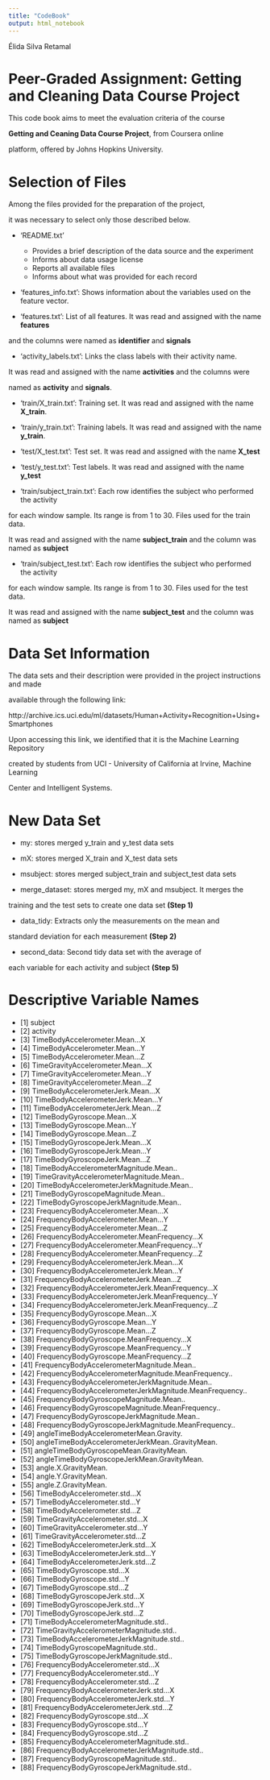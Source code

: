 ```yaml
---
title: "CodeBook"
output: html_notebook
---
```


Élida Silva Retamal

Peer-Graded Assignment: Getting and Cleaning Data Course Project
================================================================
This code book aims to meet the evaluation criteria of the course

**Getting and Ceaning Data Course Project**, from Coursera online 

platform, offered by Johns Hopkins University.

Selection of Files
==================
Among the files provided for the preparation of the project, 

it was necessary to select only those described below.

- 'README.txt'
    * Provides a brief description of the data source and the experiment
    * Informs about data usage license
    * Reports all available files
    * Informs about what was provided for each record

- 'features_info.txt': Shows information about the variables used on the feature vector.

- 'features.txt': List of all features. It was read and assigned with the name **features** 

and the columns were named as **identifier** and **signals**

- 'activity_labels.txt': Links the class labels with their activity name. 

It was read and assigned with the name **activities** and the columns were 

named as **activity** and **signals**.

- 'train/X_train.txt': Training set. It was read and assigned with the name **X_train**.

- 'train/y_train.txt': Training labels. It was read and assigned with the name **y_train**.

- 'test/X_test.txt': Test set. It was read and assigned with the name **X_test** 

- 'test/y_test.txt': Test labels. It was read and assigned with the name **y_test**

- 'train/subject_train.txt': Each row identifies the subject who performed the activity 

for each window sample. Its range is from 1 to 30. Files used for the train data. 

It was read and assigned with the name **subject_train** and the column was named as **subject**

- 'train/subject_test.txt': Each row identifies the subject who performed the activity 

for each window sample. Its range is from 1 to 30. Files used for the test data. 

It was read and assigned with the name **subject_test** and the column was named as **subject**

Data Set Information
========================
The data sets and their description were provided in the project instructions and made 

available through the following link:

http://archive.ics.uci.edu/ml/datasets/Human+Activity+Recognition+Using+Smartphones

Upon accessing this link, we identified that it is the Machine Learning Repository 

created by students from UCI - University of California at Irvine, Machine Learning 

Center and Intelligent Systems.

New Data Set
========================================
- my: stores merged y_train and y_test data sets

- mX: stores merged X_train and X_test data sets

- msubject: stores merged subject_train and subject_test data sets

- merge_dataset: stores merged my, mX and msubject. It merges the 

training and the test sets to create one data set **(Step 1)**

- data_tidy: Extracts only the measurements on the mean and 

standard deviation for each measurement **(Step 2)**

- second_data: Second tidy data set with the average of 

each variable for each activity and subject **(Step 5)**

Descriptive Variable Names
==========================
-	 [1] 	subject
-	 [2] 	activity
-	 [3] 	TimeBodyAccelerometer.Mean...X
-	 [4] 	TimeBodyAccelerometer.Mean...Y
-	 [5] 	TimeBodyAccelerometer.Mean...Z
-	 [6] 	TimeGravityAccelerometer.Mean...X
-	 [7] 	TimeGravityAccelerometer.Mean...Y
-	 [8] 	TimeGravityAccelerometer.Mean...Z
-	 [9] 	TimeBodyAccelerometerJerk.Mean...X
-	[10] 	TimeBodyAccelerometerJerk.Mean...Y
-	[11] 	TimeBodyAccelerometerJerk.Mean...Z
-	[12] 	TimeBodyGyroscope.Mean...X
-	[13] 	TimeBodyGyroscope.Mean...Y
-	[14] 	TimeBodyGyroscope.Mean...Z
-	[15] 	TimeBodyGyroscopeJerk.Mean...X
-	[16] 	TimeBodyGyroscopeJerk.Mean...Y
-	[17] 	TimeBodyGyroscopeJerk.Mean...Z
-	[18] 	TimeBodyAccelerometerMagnitude.Mean..
-	[19] 	TimeGravityAccelerometerMagnitude.Mean..
-	[20] 	TimeBodyAccelerometerJerkMagnitude.Mean..
-	[21] 	TimeBodyGyroscopeMagnitude.Mean..
-	[22] 	TimeBodyGyroscopeJerkMagnitude.Mean..
-	[23] 	FrequencyBodyAccelerometer.Mean...X
-	[24] 	FrequencyBodyAccelerometer.Mean...Y
-	[25] 	FrequencyBodyAccelerometer.Mean...Z
-	[26] 	FrequencyBodyAccelerometer.MeanFrequency...X
-	[27] 	FrequencyBodyAccelerometer.MeanFrequency...Y
-	[28] 	FrequencyBodyAccelerometer.MeanFrequency...Z
-	[29] 	FrequencyBodyAccelerometerJerk.Mean...X
-	[30] 	FrequencyBodyAccelerometerJerk.Mean...Y
-	[31] 	FrequencyBodyAccelerometerJerk.Mean...Z
-	[32] 	FrequencyBodyAccelerometerJerk.MeanFrequency...X
-	[33] 	FrequencyBodyAccelerometerJerk.MeanFrequency...Y
-	[34] 	FrequencyBodyAccelerometerJerk.MeanFrequency...Z
-	[35] 	FrequencyBodyGyroscope.Mean...X
-	[36] 	FrequencyBodyGyroscope.Mean...Y
-	[37] 	FrequencyBodyGyroscope.Mean...Z
-	[38] 	FrequencyBodyGyroscope.MeanFrequency...X
-	[39] 	FrequencyBodyGyroscope.MeanFrequency...Y
-	[40] 	FrequencyBodyGyroscope.MeanFrequency...Z
-	[41] 	FrequencyBodyAccelerometerMagnitude.Mean..
-	[42] 	FrequencyBodyAccelerometerMagnitude.MeanFrequency..
-	[43] 	FrequencyBodyAccelerometerJerkMagnitude.Mean..
-	[44] 	FrequencyBodyAccelerometerJerkMagnitude.MeanFrequency..
-	[45] 	FrequencyBodyGyroscopeMagnitude.Mean..
-	[46] 	FrequencyBodyGyroscopeMagnitude.MeanFrequency..
-	[47] 	FrequencyBodyGyroscopeJerkMagnitude.Mean..
-	[48] 	FrequencyBodyGyroscopeJerkMagnitude.MeanFrequency..
-	[49] 	angleTimeBodyAccelerometerMean.Gravity.
-	[50] 	angleTimeBodyAccelerometerJerkMean..GravityMean.
-	[51] 	angleTimeBodyGyroscopeMean.GravityMean.
-	[52] 	angleTimeBodyGyroscopeJerkMean.GravityMean.
-	[53] 	angle.X.GravityMean.
-	[54] 	angle.Y.GravityMean.
-	[55] 	angle.Z.GravityMean.
-	[56] 	TimeBodyAccelerometer.std...X
-	[57] 	TimeBodyAccelerometer.std...Y
-	[58] 	TimeBodyAccelerometer.std...Z
-	[59] 	TimeGravityAccelerometer.std...X
-	[60] 	TimeGravityAccelerometer.std...Y
-	[61] 	TimeGravityAccelerometer.std...Z
-	[62] 	TimeBodyAccelerometerJerk.std...X
-	[63] 	TimeBodyAccelerometerJerk.std...Y
-	[64] 	TimeBodyAccelerometerJerk.std...Z
-	[65] 	TimeBodyGyroscope.std...X
-	[66] 	TimeBodyGyroscope.std...Y
-	[67] 	TimeBodyGyroscope.std...Z
-	[68] 	TimeBodyGyroscopeJerk.std...X
-	[69] 	TimeBodyGyroscopeJerk.std...Y
-	[70] 	TimeBodyGyroscopeJerk.std...Z
-	[71] 	TimeBodyAccelerometerMagnitude.std..
-	[72] 	TimeGravityAccelerometerMagnitude.std..
-	[73] 	TimeBodyAccelerometerJerkMagnitude.std..
-	[74] 	TimeBodyGyroscopeMagnitude.std..
-	[75] 	TimeBodyGyroscopeJerkMagnitude.std..
-	[76] 	FrequencyBodyAccelerometer.std...X
-	[77] 	FrequencyBodyAccelerometer.std...Y
-	[78] 	FrequencyBodyAccelerometer.std...Z
-	[79] 	FrequencyBodyAccelerometerJerk.std...X
-	[80] 	FrequencyBodyAccelerometerJerk.std...Y
-	[81] 	FrequencyBodyAccelerometerJerk.std...Z
-	[82] 	FrequencyBodyGyroscope.std...X
-	[83] 	FrequencyBodyGyroscope.std...Y
-	[84] 	FrequencyBodyGyroscope.std...Z
-	[85] 	FrequencyBodyAccelerometerMagnitude.std..
-	[86] 	FrequencyBodyAccelerometerJerkMagnitude.std..
-	[87] 	FrequencyBodyGyroscopeMagnitude.std..
-	[88] 	FrequencyBodyGyroscopeJerkMagnitude.std..
